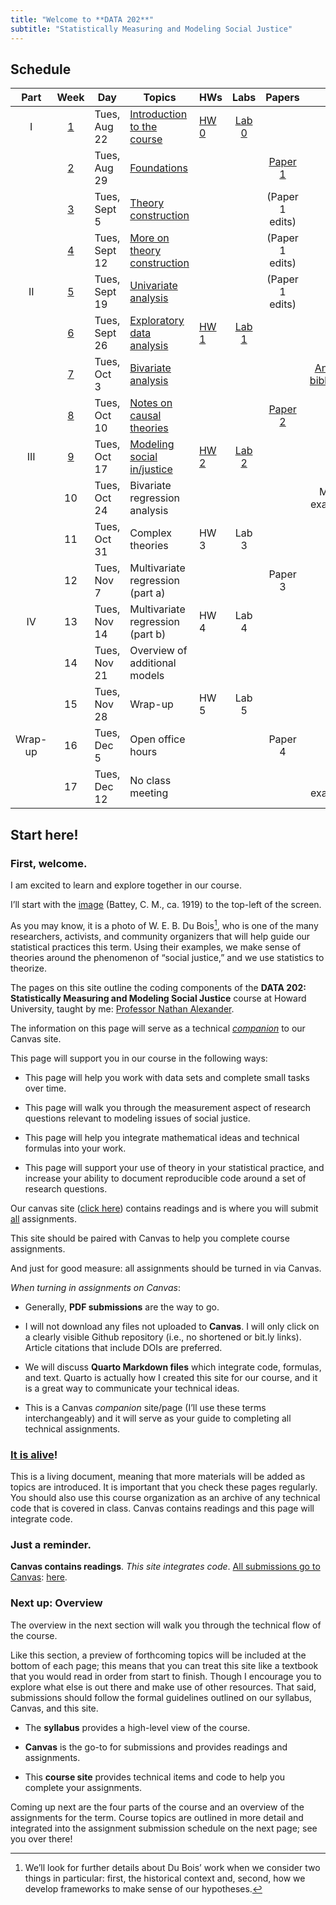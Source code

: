 ```yaml
---
title: "Welcome to **DATA 202**"
subtitle: "Statistically Measuring and Modeling Social Justice"
---
```


## Schedule

::: column-screen-inset-right
|  Part   |      Week       | Day           | Topics                                           | HWs                      |          Labs           |            Papers             |                      Other                      |     |
|:------:|:------:|--------|--------|--------|:------:|:------:|:------:|:------:|
|    I    | [1](week1.html) | Tues, Aug 22  | [Introduction to the course](index.html)         | [HW 0](assignments.html) | [Lab 0](computing.html) |                               |                                                 |     |
|         | [2](week2.html) | Tues, Aug 29  | [Foundations](week2-slides.html)                 |                          |                         |     [Paper 1](week1.html)     |                                                 |     |
|         | [3](week3.html) | Tues, Sept 5  | [Theory construction](week3-slides.html)         |                          |                         |        (Paper 1 edits)        |                                                 |     |
|         | [4](week4.html) | Tues, Sept 12 | [More on theory construction](week4-slides.html) |                          |                         |        (Paper 1 edits)        |                                                 |     |
|   II    | [5](week5.html) | Tues, Sept 19 | [Univariate analysis](week5-slides.html)         |                          |                         |        (Paper 1 edits)        |                                                 |     |
|         | [6](week6.html) | Tues, Sept 26 | [Exploratory data analysis](week6-slides.html)   | [HW 1](hw/hw1.html)      | [Lab 1](labs/lab1.html) |                               |                                                 |     |
|         | [7](week7.html) | Tues, Oct 3   | [Bivariate analysis](week7-slides.html)          |                          |                         |                               | [Annotated bibliography](papers/annotated.html) |     |
|         | [8](week8.html) | Tues, Oct 10  | [Notes on causal theories](week8-slides.html)    |                          |                         | [Paper 2](papers/paper2.html) |                                                 |     |
|   III   |        [9](week9.html)        | Tues, Oct 17  | [Modeling social in/justice](week9-slides.html)                       | [HW 2](hw/hw2.html)                     |          [Lab 2](labs/lab2.html)          |                               |                                                 |     |
|         |       10        | Tues, Oct 24  | Bivariate regression analysis                    |                          |                         |                               |               Midterm examination               |     |
|         |       11        | Tues, Oct 31  | Complex theories                                 | HW 3                     |          Lab 3          |                               |                                                 |     |
|         |       12        | Tues, Nov 7   | Multivariate regression (part a)                 |                          |                         |            Paper 3            |                                                 |     |
|   IV    |       13        | Tues, Nov 14  | Multivariate regression (part b)                 | HW 4                     |          Lab 4          |                               |                                                 |     |
|         |       14        | Tues, Nov 21  | Overview of additional models                    |                          |                         |                               |                                                 |     |
|         |       15        | Tues, Nov 28  | Wrap-up                                          | HW 5                     |          Lab 5          |                               |                                                 |     |
| Wrap-up |       16        | Tues, Dec 5   | Open office hours                                |                          |                         |            Paper 4            |                                                 |     |
|         |       17        | Tues, Dec 12  | No class meeting                                 |                          |                         |                               |                Final examination                |     |
:::

## Start here!

### First, welcome.

I am excited to learn and explore together in our course.

I'll start with the [image](https://www.loc.gov/item/2003681451/) (Battey, C. M., ca. 1919) to the top-left of the screen.

As you may know, it is a photo of W. E. B. Du Bois[^1], who is one of the many researchers, activists, and community organizers that will help guide our statistical practices this term. Using their examples, we make sense of theories around the phenomenon of "social justice," and we use statistics to theorize.

[^1]: We'll look for further details about Du Bois' work when we consider two things in particular: first, the historical context and, second, how we develop frameworks to make sense of our hypotheses.

The pages on this site outline the coding components of the **DATA 202: Statistically Measuring and Modeling Social Justice** course at Howard University, taught by me: [Professor Nathan Alexander](https://professornaite.github.io).

The information on this page will serve as a technical <u>*companion*</u> to our Canvas site.

This page will support you in our course in the following ways:

-   This page will help you work with data sets and complete small tasks over time.

-   This page will walk you through the measurement aspect of research questions relevant to modeling issues of social justice.

-   This page will help you integrate mathematical ideas and technical formulas into your work.

-   This page will support your use of theory in your statistical practice, and increase your ability to document reproducible code around a set of research questions.

Our canvas site ([click here](https://canvas.howard.edu/courses/40683)) contains readings and is where you will submit <u>all</u> assignments.

This site should be paired with Canvas to help you complete course assignments.

And just for good measure: all assignments should be turned in via Canvas.

*When turning in assignments on Canvas*:

-   Generally, **PDF submissions** are the way to go.

-   I will not download any files not uploaded to **Canvas**. I will only click on a clearly visible Github repository (i.e., no shortened or bit.ly links). Article citations that include DOIs are preferred.

-   We will discuss **Quarto Markdown files** which integrate code, formulas, and text. Quarto is actually how I created this site for our course, and it is a great way to communicate your technical ideas.

-   This is a Canvas *companion* site/page (I'll use these terms interchangeably) and it will serve as your guide to completing all technical assignments.

### <u> It is alive</u>!

This is a living document, meaning that more materials will be added as topics are introduced. It is important that you check these pages regularly. You should also use this course organization as an archive of any technical code that is covered in class. Canvas contains readings and this page will integrate code.

### Just a reminder.

**Canvas contains readings**. *This site integrates code*. <u>All submissions go to Canvas</u>: [here](https://canvas.howard.edu/courses/40683).

### Next up: Overview

The overview in the next section will walk you through the technical flow of the course.

Like this section, a preview of forthcoming topics will be included at the bottom of each page; this means that you can treat this site like a textbook that you would read in order from start to finish. Though I encourage you to explore what else is out there and make use of other resources. That said, submissions should follow the formal guidelines outlined on our syllabus, Canvas, and this site.

-   The **syllabus** provides a high-level view of the course.

-   **Canvas** is the go-to for submissions and provides readings and assignments.

-   This **course site** provides technical items and code to help you complete your assignments.

Coming up next are the four parts of the course and an overview of the assignments for the term. Course topics are outlined in more detail and integrated into the assignment submission schedule on the next page; see you over there!
